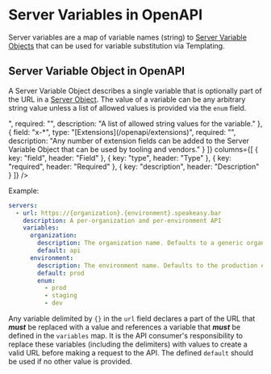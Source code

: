 # Server Variables in OpenAPI

Server variables are a map of variable names (string) to [Server Variable Objects](/openapi/servers/server-variables#server-variable-object) that can be used for variable substitution via Templating.

## Server Variable Object in OpenAPI

A Server Variable Object describes a single variable that is optionally part of the URL in a [Server Object](/openapi/servers). The value of a variable can be any arbitrary string value unless a list of allowed values is provided via the `enum` field.

<Table
  data={[
    { field: "description", type: "String", required: "", description: "A description of the variable. [CommonMark syntax](https://spec.commonmark.org/) can be used to provide a rich description." },
    { field: "default", type: "String", required: "✅", description: "The default value of the variable. A variable is always of type _string_. If `enum` is provided this **_must_** be one of the values in the `enum` array." },
    { field: "enum", type: "List<string>", required: "", description: "A list of allowed string values for the variable." },
    { field: "x-*", type: "[Extensions](/openapi/extensions)", required: "", description: "Any number of extension fields can be added to the Server Variable Object that can be used by tooling and vendors." }
  ]}
  columns={[
    { key: "field", header: "Field" },
    { key: "type", header: "Type" },
    { key: "required", header: "Required" },
    { key: "description", header: "Description" }
  ]}
/>

Example:

```yaml
servers:
  - url: https://{organization}.{environment}.speakeasy.bar
    description: A per-organization and per-environment API
    variables:
      organization:
        description: The organization name. Defaults to a generic organization.
        default: api
      environment:
        description: The environment name. Defaults to the production environment.
        default: prod
        enum:
          - prod
          - staging
          - dev
```

Any variable delimited by `{}` in the `url` field declares a part of the URL that **_must_** be replaced with a value and references a variable that **_must_** be defined in the `variables` map. It is the API consumer's responsibility to replace these variables (including the delimiters) with values to create a valid URL before making a request to the API. The defined `default` should be used if no other value is provided.

